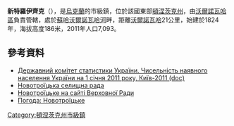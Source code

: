 {{no footnotes|time=2015-09-14T23:49:51+00:00}}
{{coord|47|43|2|N|37|34|34|E|scale:100000|display=title}}

'''新特羅伊齊克'''（{{lang-uk|Новотроїцьке}}），是[[烏克蘭|烏克蘭]]的市級鎮，位於該國東部[[頓涅茨克州|頓涅茨克州]]，由[[沃爾諾瓦哈區|沃爾諾瓦哈區]]負責管轄，處於[[蘇哈沃爾諾瓦哈河|蘇哈沃爾諾瓦哈河]]畔，距離[[沃爾諾瓦哈|沃爾諾瓦哈]]21公里，始建於1824年，海拔高度186米，2011年人口7,093。

==參考資料==
*[https://web.archive.org/web/20121010205321/http://stat6.stat.lviv.ua/PXWEB2007/ukr/publ/2011/chnas.zip Державний комітет статистики України. Чисельність наявного населення України на 1 січня 2011 року, Київ-2011 (doc)]
*[http://radanov.gov.ua/ Новотроїцька селищна рада] {{Wayback|url=http://radanov.gov.ua/ |date=20191011045726 }}
* [http://gska2.rada.gov.ua/pls/z7502/A005?rdat1=24.12.2007&rf7571=7604 Новотроїцьке на сайті Верховної Ради]{{dead link|date=2018年3月 |bot=InternetArchiveBot |fix-attempted=yes }}
* [http://weather.in.ua/ua/doneckaja/18238 Погода: Новотроїцьке] {{Wayback|url=http://weather.in.ua/ua/doneckaja/18238 |date=20160825111728 }}

{{DEFAULTSORT:Новотроїцьке}}
[[Category:頓涅茨克州市級鎮|Category:頓涅茨克州市級鎮]]


{{Donetsk-geo-stub}}
